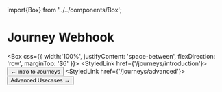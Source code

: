 import{Box} from '../../components/Box';

# Journey Webhook


<Box css={{
    width:'100%',
    justifyContent: 'space-between',
    flexDirection: 'row',
    marginTop: '$6'
}}>
<StyledLink href={'/journeys/introduction'}><Button color={ButtonColor.secondary} size={ButtonSize.large}> ← intro to Journeys </Button></StyledLink>
<StyledLink href={'/journeys/advanced'}><Button size={ButtonSize.large}> Advanced Usecases → </Button></StyledLink>
</Box>


